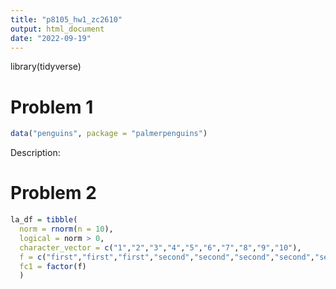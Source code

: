 ```yaml
---
title: "p8105_hw1_zc2610"
output: html_document
date: "2022-09-19"
---
```


library(tidyverse)

# Problem 1 
```r
data("penguins", package = "palmerpenguins")
```
Description:


# Problem 2
```r
la_df = tibble(
  norm = rnorm(n = 10),
  logical = norm > 0,
  character_vector = c("1","2","3","4","5","6","7","8","9","10"),
  f = c("first","first","first","second","second","second","second","second","third","third"),
  fc1 = factor(f) 
  )
```
